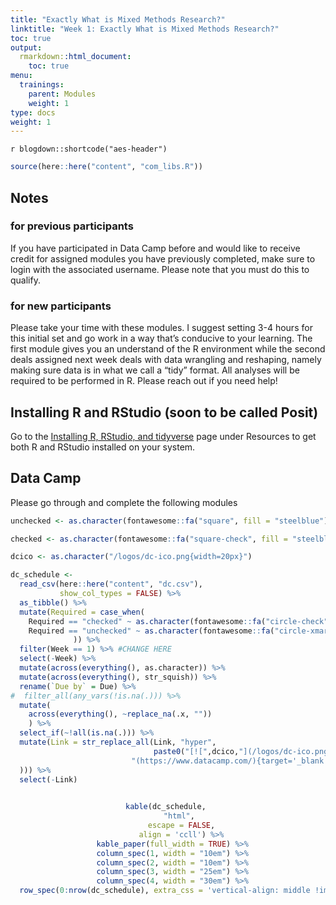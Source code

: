 ```yaml
---
title: "Exactly What is Mixed Methods Research?"
linktitle: "Week 1: Exactly What is Mixed Methods Research?"
toc: true
output:
  rmarkdown::html_document:
    toc: true
menu:
  trainings:
    parent: Modules
    weight: 1
type: docs
weight: 1
---
```


`r blogdown::shortcode("aes-header")`

```r
source(here::here("content", "com_libs.R"))
```

## Notes

### for previous participants
If you have participated in Data Camp before and would like to receive credit for assigned modules you have previously completed, make sure to login with the associated username. Please note that you must do this to qualify. 

### for new participants
Please take your time with these modules. I suggest setting 3-4 hours for this initial set and go work in a way that's conducive to your learning. The first module gives you an understand of the R environment while the second deals assigned next week deals with data wrangling and reshaping, namely making sure data is in what we call a "tidy" format. All analyses will be required to be performed in R. Please reach out if you need help!

## Installing R and RStudio (soon to be called Posit)
Go to the [Installing R, RStudio, and tidyverse](/resources/install/) page under Resources to get both R and RStudio installed on your system.

## Data Camp

Please go through and complete the following modules

```r
unchecked <- as.character(fontawesome::fa("square", fill = "steelblue"))

checked <- as.character(fontawesome::fa("square-check", fill = "steelblue"))

dcico <- as.character("/logos/dc-ico.png{width=20px}")

dc_schedule <-  
  read_csv(here::here("content", "dc.csv"),
           show_col_types = FALSE) %>%
  as_tibble() %>%
  mutate(Required = case_when(
    Required == "checked" ~ as.character(fontawesome::fa("circle-check", fill = "#428bca", height = "15px")),
    Required == "unchecked" ~ as.character(fontawesome::fa("circle-xmark", fill = "#d9534f", height = "15px"))
              )) %>%
  filter(Week == 1) %>% #CHANGE HERE
  select(-Week) %>%
  mutate(across(everything(), as.character)) %>%
  mutate(across(everything(), str_squish)) %>%
  rename(`Due by` = Due) %>%
#  filter_all(any_vars(!is.na(.))) %>% 
  mutate(
    across(everything(), ~replace_na(.x, ""))
    ) %>%
  select_if(~!all(is.na(.))) %>%
  mutate(Link = str_replace_all(Link, "hyper",
                                paste0("[![",dcico,"](/logos/dc-ico.png 'Slack Icon'){width=20px}]",
                           "(https://www.datacamp.com/){target='_blank'}"
  ))) %>%
  select(-Link)
  
```

<center>
```r
kable(dc_schedule, 
      "html", 
      escape = FALSE,
      align = 'ccll') %>%
  kable_paper(full_width = TRUE) %>%
  column_spec(1, width = "10em") %>%
  column_spec(2, width = "10em") %>%
  column_spec(3, width = "25em") %>%
  column_spec(4, width = "30em") %>%
  row_spec(0:nrow(dc_schedule), extra_css = 'vertical-align: middle !important;', color = "#f7f7f7", background = "transparent")
```
</center>
